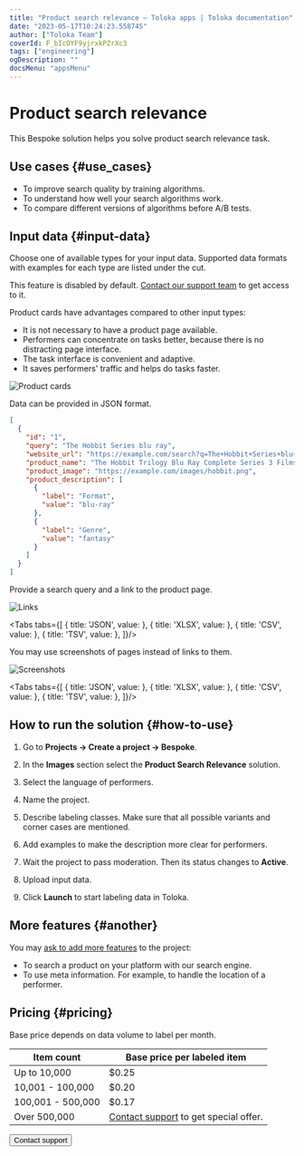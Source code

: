 ```yaml
---
title: "Product search relevance — Toloka apps | Toloka documentation"
date: "2023-05-17T10:24:23.558745"
author: ["Toloka Team"]
coverId: F_bIcOYF9yjrxkPZrXc3
tags: ["engineering"]
ogDescription: ""
docsMenu: "appsMenu"
---
```



# Product search relevance

This Bespoke solution helps you solve product search relevance task.

## Use cases {#use_cases}

- To improve search quality by training algorithms.
- To understand how well your search algorithms work.
- To compare different versions of algorithms before A/B tests.

## Input data {#input-data}

Choose one of available types for your input data. Supported data formats with examples for each type are listed under the cut.

<Cut title="Product cards">

<Note mode="note" title="Note">

This feature is disabled by default. [Contact our support team](/docs/guide/troubleshooting/support?form-source=apps-product-search-relevance) to get access to it.

</Note>

Product cards have advantages compared to other input types:

- It is not necessary to have a product page available.
- Performers can concentrate on tasks better, because there is no distracting page interface.
- The task interface is convenient and adaptive.
- It saves performers' traffic and helps do tasks faster.

<Image withBackground imageId="1675425403231" alt="Product cards" />

Data can be provided in JSON format.

```json
[
  {
    "id": "1",
    "query": "The Hobbit Series blu ray",
    "website_url": "https://example.com/search?q=The+Hobbit+Series+blu+ray",
    "product_name": "The Hobbit Trilogy Blu Ray Complete Series 3 Films Full Box Set",
    "product_image": "https://example.com/images/hobbit.png",
    "product_description": [
      {
        "label": "Format",
        "value": "blu-ray"
      },
      {
        "label": "Genre",
        "value": "fantasy"
      }
    ]
  }
]
```

</Cut>

<Cut title="Links">

Provide a search query and a link to the product page.

<Image withBackground imageId="1675425410967" alt="Links" />

<Tabs tabs={[
  { title: 'JSON', value: <ProductSearchRelevanceList1/> },
  { title: 'XLSX', value: <ProductSearchRelevanceList2/> },
  { title: 'CSV', value: <ProductSearchRelevanceList3/> },
  { title: 'TSV', value: <ProductSearchRelevanceList4/> },
]}/>

</Cut>

<Cut title="Screenshots">

You may use screenshots of pages instead of links to them.

<Image withBackground imageId="1675425410967" alt="Screenshots" />

<Tabs tabs={[
  { title: 'JSON', value: <ProductSearchRelevanceList5/> },
  { title: 'XLSX', value: <ProductSearchRelevanceList6/> },
  { title: 'CSV', value: <ProductSearchRelevanceList7/> },
  { title: 'TSV', value: <ProductSearchRelevanceList8/> },
]}/>

</Cut>

## How to run the solution {#how-to-use}

1. Go to **Projects → Create a project → Bespoke**.

1. In the **Images** section select the **Product Search Relevance** solution.

1. Select the language of performers.

1. Name the project.

1. Describe labeling classes. Make sure that all possible variants and corner cases are mentioned.

1. Add examples to make the description more clear for performers.

1. Wait the project to pass moderation. Then its status changes to **Active**.

1. Upload input data.

1. Click **Launch** to start labeling data in Toloka.

## More features {#another}

You may [ask to add more features](/docs/guide/troubleshooting/support?form-source=apps-product-search-relevance) to the project:

- To search a product on your platform with our search engine.
- To use meta information. For example, to handle the location of a performer.

## Pricing {#pricing}

Base price depends on data volume to label per month.

Item count | Base price per labeled item
---------- | ---------------------------
Up to 10,000 | $0.25
10,001 - 100,000 | $0.20
100,001 - 500,000 | $0.17
Over 500,000 | [Contact support](/docs/guide/troubleshooting/support?form-source=apps-product-search-relevance) to get special offer.

<Button themeColor="light" view="default" size="l" type="link" url="/docs/guide/troubleshooting/support?form-source=apps-product-search-relevance">Contact support</Button>